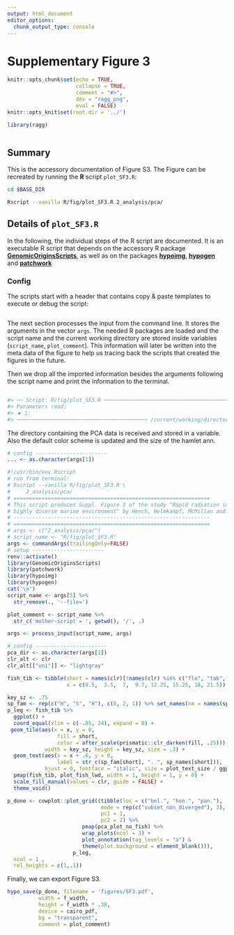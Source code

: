 ```yaml
---
output: html_document
editor_options:
  chunk_output_type: console
---
```

# Supplementary Figure 3

```r
knitr::opts_chunk$set(echo = TRUE,
                      collapse = TRUE,
                      comment = "#>",
                      dev = "ragg_png",
                      eval = FALSE)
knitr::opts_knit$set(root.dir = '../')

library(ragg)
```


```r
```

## Summary

This is the accessory documentation of Figure S3.
The Figure can be recreated by running the **R** script `plot_SF3.R`:

```sh
cd $BASE_DIR

Rscript --vanilla R/fig/plot_SF3.R 2_analysis/pca/

```

## Details of `plot_SF3.R`

In the following, the individual steps of the R script are documented.
It is an executable R script that depends on the accessory R package [**GenomicOriginsScripts**](https://k-hench.github.io/GenomicOriginsScripts), as well as on the packages [**hypoimg**](https://k-hench.github.io/hypoimg), [**hypogen**](https://k-hench.github.io/hypogen) and [**patchwork**](https://patchwork.data-imaginist.com/)

### Config

The scripts start with a header that contains copy & paste templates to execute or debug the script:

```r

```

The next section processes the input from the command line.
It stores the arguments in the vector `args`.
The needed R packages are loaded and the script name and the current working directory are stored inside variables (`script_name`, `plot_comment`).
This information will later be written into the meta data of the figure to help us tracing back the scripts that created the figures in the future.

Then we drop all the imported information besides the arguments following the script name and print the information to the terminal.

```r

```

```r
#> ── Script: R/fig/plot_SF3.R ────────────────────────────────────────────
#> Parameters read:
#> ★ 1:
#> ────────────────────────────────────────── /current/working/directory ──
```

The directory containing the PCA data is received and stored in a variable.
Also the default color scheme is updated and the size of the hamlet ann.

```r
# config -----------------------
... <- as.character(args[1])
```


```r
#!/usr/bin/env Rscript
# run from terminal:
# Rscript --vanilla R/fig/plot_SF3.R \
#     2_analysis/pca/
# ===============================================================
# This script produces Suppl. Figure 3 of the study "Rapid radiation in a
# highly diverse marine environment" by Hench, Helmkampf, McMillan and Puebla
# ---------------------------------------------------------------
# ===============================================================
# args <- c("2_analysis/pca/")
# script_name <- "R/fig/plot_SF3.R"
args <- commandArgs(trailingOnly=FALSE)
# setup -----------------------
renv::activate()
library(GenomicOriginsScripts)
library(patchwork)
library(hypoimg)
library(hypogen)
cat('\n')
script_name <- args[5] %>%
  str_remove(., '--file=')

plot_comment <- script_name %>%
  str_c('mother-script = ', getwd(), '/', .)

args <- process_input(script_name, args)

# config -----------------------
pca_dir <- as.character(args[1])
clr_alt <- clr
clr_alt[["uni"]] <- "lightgray"

fish_tib <- tibble(short = names(clr)[!names(clr) %in% c("flo", "tab", "tor")],
                   x = c(0.5,  3.5,  7,  9.7, 12.25, 15.25, 18, 21.5))

key_sz <- .75
sp_fam <- rep(c("H", "S", "H"), c(8, 2, 1)) %>% set_names(nm = names(sp_names))
p_leg <- fish_tib %>%
  ggplot() +
  coord_equal(xlim = c(-.05, 24), expand = 0) +
 geom_tile(aes(x = x, y = 0,
                fill = short,
                color = after_scale(prismatic::clr_darken(fill, .25))),
            width = key_sz, height = key_sz, size = .3) +
  geom_text(aes(x = x + .6, y = 0,
                label = str_c(sp_fam[short], ". ", sp_names[short])),
            hjust = 0, fontface = "italic", size = plot_text_size / ggplot2:::.pt) +
  pmap(fish_tib, plot_fish_lwd, width = 1, height = 1, y = 0) +
  scale_fill_manual(values = clr, guide = FALSE) +
  theme_void()

p_done <- cowplot::plot_grid((tibble(loc = c("bel.", "hon.", "pan."),
                              mode = rep(c("subset_non_diverged"), 3),
                              pc1 = 1,
                              pc2 = 2) %>%
                        pmap(pca_plot_no_fish) %>%
                        wrap_plots(ncol = 3) +
                        plot_annotation(tag_levels = "a") &
                        theme(plot.background = element_blank())),
                     p_leg,
  ncol = 1 ,
  rel_heights = c(1,.1))
```

Finally, we can export Figure S3.

```r
hypo_save(p_done, filename = 'figures/SF3.pdf',
          width = f_width,
          height = f_width * .38,
          device = cairo_pdf,
          bg = "transparent",
          comment = plot_comment)
```
